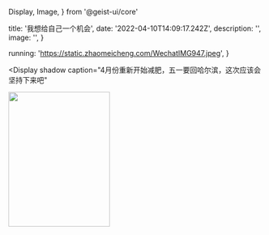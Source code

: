   Display,
  Image,
} from '@geist-ui/core'

  title: '我想给自己一个机会',
  date: '2022-04-10T14:09:17.242Z',
  description: '',
  image: '',
}

  running: 'https://static.zhaomeicheng.com/WechatIMG947.jpeg',
}

<Display
  shadow
  caption="4月份重新开始减肥，五一要回哈尔滨，这次应该会坚持下来吧"
>
  <Image width="200px" height="266px" src={images.running} />
</Display>

